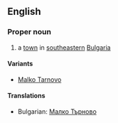 ==English==

===Proper noun===

# a [[town]] in [[southeastern]] [[Bulgaria]]

====Variants====

*[[Malko Tarnovo]]

====Translations====

*Bulgarian: [[Малко Търново]]